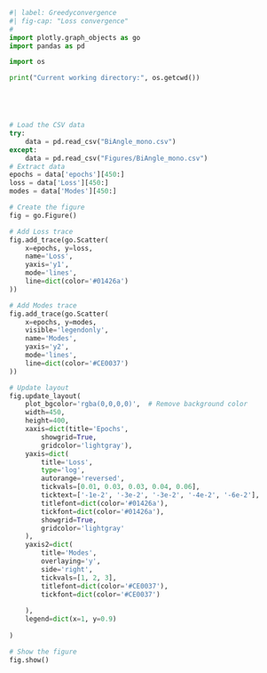 ```python
#| label: Greedyconvergence
#| fig-cap: "Loss convergence"
# 
import plotly.graph_objects as go
import pandas as pd

import os

print("Current working directory:", os.getcwd())





# Load the CSV data
try:
    data = pd.read_csv("BiAngle_mono.csv")
except:
    data = pd.read_csv("Figures/BiAngle_mono.csv")
# Extract data
epochs = data['epochs'][450:]
loss = data['Loss'][450:]
modes = data['Modes'][450:]

# Create the figure
fig = go.Figure()

# Add Loss trace
fig.add_trace(go.Scatter(
    x=epochs, y=loss,
    name='Loss',
    yaxis='y1',
    mode='lines',
    line=dict(color='#01426a')
))

# Add Modes trace
fig.add_trace(go.Scatter(
    x=epochs, y=modes,
    visible='legendonly',
    name='Modes',
    yaxis='y2',
    mode='lines',
    line=dict(color='#CE0037')
))

# Update layout
fig.update_layout(
    plot_bgcolor='rgba(0,0,0,0)',  # Remove background color
    width=450, 
    height=400,  
    xaxis=dict(title='Epochs',
        showgrid=True,
        gridcolor='lightgray'),
    yaxis=dict(
        title='Loss',
        type='log',
        autorange='reversed',
        tickvals=[0.01, 0.03, 0.03, 0.04, 0.06],
        ticktext=['-1e-2', '-3e-2', '-3e-2', '-4e-2', '-6e-2'],
        titlefont=dict(color='#01426a'),
        tickfont=dict(color='#01426a'),
        showgrid=True,
        gridcolor='lightgray'
    ),
    yaxis2=dict(
        title='Modes',
        overlaying='y',
        side='right',
        tickvals=[1, 2, 3],
        titlefont=dict(color='#CE0037'),
        tickfont=dict(color='#CE0037')
        
    ),
    legend=dict(x=1, y=0.9)
    
)

# Show the figure
fig.show()

```
